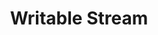 ---
id: "node_tf_hard_019"
questionType: "TRUE_FALSE"
title: "Writable Stream"
statement: "stream.write() is used to send data to a writable stream."
difficulty: "HARD"
category: "Node.js"
correctAnswer: true
explanation: "write() sends data to the stream buffer."
---